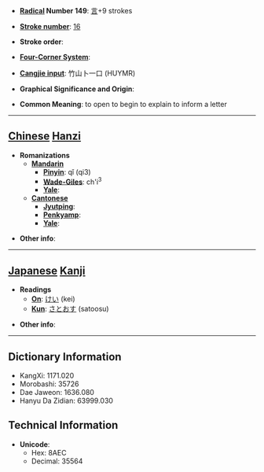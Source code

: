 * '''[[Wiktionary:Chinese radical index| Radical]] Number 149''': [[Wiktionary:Chinese radical index 言|言]]+9 strokes

* '''[[Wiktionary:Chinese total strokes index|Stroke number]]''': [[Wiktionary:Chinese total strokes index 16|16]]

* '''Stroke order''': 

* '''[[Wiktionary:Chinese four corner index|Four-Corner System]]''': 

* '''[[Wiktionary:Chinese Cangjie index|Cangjie input]]''': 竹山卜一口 (HUYMR)

* '''Graphical Significance and Origin''': 

* '''Common Meaning''': to open to begin to explain to inform a letter

----

== [[Chinese]] [[Hanzi]] ==

* '''Romanizations'''
** '''[[Mandarin]]'''
*** '''[[Pinyin]]''': qǐ (qi3)
*** '''[[Wade-Giles]]''': ch'i<sup>3</sup>
*** '''[[Yale]]''': 
** '''[[Cantonese]]'''
*** '''[[Jyutping]]''':
*** '''[[Penkyamp]]''': 
*** '''[[Yale]]''': 

* '''Other info''': 

----

== [[Japanese]] [[Kanji]] ==

* '''Readings'''
** '''[[On]]''': [[けい]] (kei)
** '''[[Kun]]''': [[さとおす]] (satoosu)

* '''Other info''':  

----

== Dictionary Information ==

* KangXi: 1171.020
* Morobashi: 35726
* Dae Jaweon: 1636.080
* Hanyu Da Zidian: 63999.030

== Technical Information ==

* '''Unicode''':
** Hex: 8AEC
** Decimal: 35564